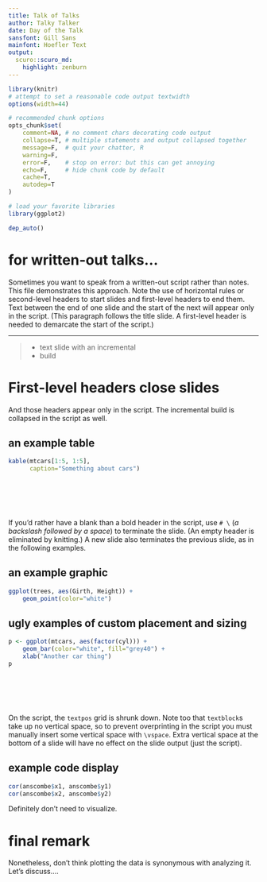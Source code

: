 ```yaml
---
title: Talk of Talks
author: Talky Talker
date: Day of the Talk
sansfont: Gill Sans
mainfont: Hoefler Text
output:
  scuro::scuro_md:
    highlight: zenburn
---
```


```r
library(knitr)
# attempt to set a reasonable code output textwidth
options(width=44)

# recommended chunk options
opts_chunk$set(
    comment=NA, # no comment chars decorating code output
    collapse=T, # multiple statements and output collapsed together
    message=F,  # quit your chatter, R
    warning=F,
    error=F,    # stop on error: but this can get annoying
    echo=F,     # hide chunk code by default
    cache=T,
    autodep=T
)

# load your favorite libraries
library(ggplot2)

dep_auto()
```

# for written-out talks...

Sometimes you want to speak from a written-out script rather than notes. This file demonstrates this approach. Note the use of horizontal rules or second-level headers to start slides and first-level headers to end them. Text between the end of one slide and the start of the next will appear only in the script. (This paragraph follows the title slide. A first-level header is needed to demarcate the start of the script.)

-----

> - text slide with an incremental
> - build

# First-level headers close slides

And those headers appear only in the script. The incremental build is collapsed in the script as well.

## an example table

```r
kable(mtcars[1:5, 1:5],
      caption="Something about cars")
```

# \ 

If you'd rather have a blank than a bold header in the script, use `# \ ` (*a backslash followed by a space*) to terminate the slide. (An empty header is eliminated by knitting.) A new slide also terminates the previous slide, as in the following examples.

## an example graphic

```r
ggplot(trees, aes(Girth, Height)) +
    geom_point(color="white")
```

## ugly examples of custom placement and sizing

```r
p <- ggplot(mtcars, aes(factor(cyl))) +
    geom_bar(color="white", fill="grey40") +
    xlab("Another car thing")
p
```

\begin{textblock}{2.75}(3,2)

Look! a dodgy three-column layout!

With great layout power comes great, etc., etc.
\end{textblock}

\begin{textblock}{2.75}(6,1)
```r
p
```

Text scaling: \\
a cautionary tale.
\end{textblock}

\vspace{8\TPVertModule}

# \ 

On the script, the `textpos` grid is shrunk down. Note too that `textblock`s take up no vertical space, so to prevent overprinting in the script you must manually insert some vertical space with `\vspace`. Extra vertical space at the bottom of a slide will have no effect on the slide output (just the script).

## example code display

```r
cor(anscombe$x1, anscombe$y1)
cor(anscombe$x2, anscombe$y2)
```

Definitely don't need to visualize.

# final remark

Nonetheless, don't think plotting the data is synonymous with analyzing it. Let's discuss....

